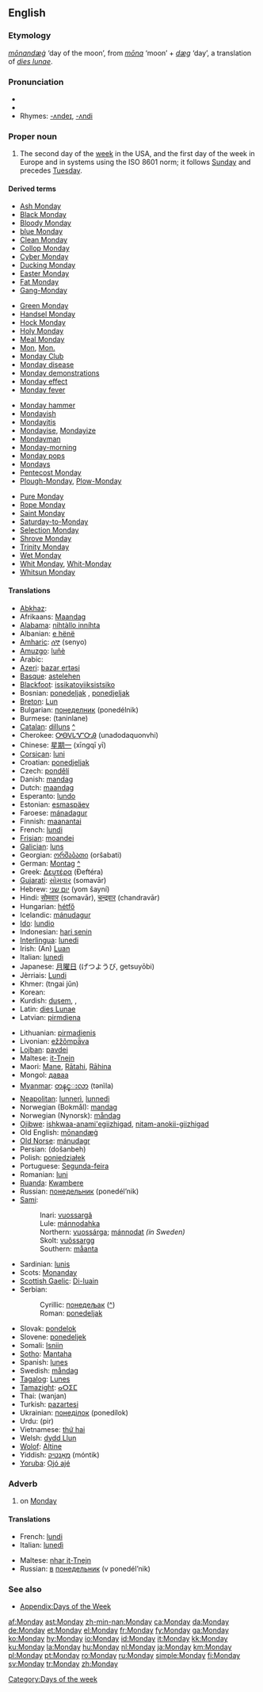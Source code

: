 ==English==

===Etymology===
{{OE.}} ''[[monandæg|mōnandæġ]]'' ‘day of the moon’, from ''[[mona#Old English|mōna]]'' ‘moon’ + ''[[dæg]]'' ‘day’, a translation of {{L.}} ''[[dies lunae]]''.

===Pronunciation===
*{{IPA|/ˈmʌndeɪ/, /ˈmʌndi/}}
*{{audio|en-us-Monday.ogg|Audio (US)}}
*Rhymes: [[Rhymes:English:-ʌndeɪ|-ʌndeɪ]], [[Rhymes:English:-ʌndi|-ʌndi]]

===Proper noun===
{{en-proper noun|s}}

# The second day of the [[week]] in the USA, and the first day of the week in Europe and in systems using the ISO 8601 norm; it follows [[Sunday]] and precedes [[Tuesday]].

====Derived terms====
{{top4}}
*[[Ash Monday]]
*[[Black Monday]]
*[[Bloody Monday]]
*[[blue Monday]]
*[[Clean Monday]]
*[[Collop Monday]]
*[[Cyber Monday]]
*[[Ducking Monday]]
*[[Easter Monday]]
*[[Fat Monday]]
*[[Gang-Monday]]
{{mid4}}
*[[Green Monday]]
*[[Handsel Monday]]
*[[Hock Monday]]
*[[Holy Monday]]
*[[Meal Monday]]
*[[Mon]], [[Mon.]]
*[[Monday Club]]
*[[Monday disease]]
*[[w:Monday demonstrations|Monday demonstrations]]
*[[Monday effect]]
*[[Monday fever]]
{{mid4}}
*[[Monday hammer]]
*[[Mondayish]]
*[[Mondayitis]]
*[[Mondayise]], [[Mondayize]]
*[[Mondayman]]
*[[Monday-morning]]<!--adjective-->
*[[Monday pops]]
*[[Mondays]]<!--adverb-->
*[[Pentecost Monday]]
*[[Plough-Monday]], [[Plow-Monday]]
{{mid4}}
*[[Pure Monday]]
*[[Rope Monday]]
*[[Saint Monday]]
*[[Saturday-to-Monday]]
*[[Selection Monday]]
*[[Shrove Monday]]
*[[Trinity Monday]]
*[[Wet Monday]]
*[[Whit Monday]], [[Whit-Monday]]
*[[Whitsun Monday]]
{{bottom}}

====Translations====
{{trans-top|day of the week}}
*[[Abkhaz]]: {{RUchar|[[ашәахь]]}} {{IPAchar|(ašwax’)}}
*Afrikaans: [[Maandag]]
*[[Alabama]]: [[nihtàllo inníhta]]
*Albanian: [[e hënë]]
*[[Amharic]]: [[ሰኞ]] (senyo)
*[[Amuzgo]]: [[luñè]]
*Arabic: {{ARchar|[[الاثنين|الإثنين]]}} {{unicode|(al-’iθnéin)}}
*[[Azeri]]: [[bazar ertəsi]]
*[[Basque]]: [[astelehen]]
*[[Blackfoot]]: [[issikatoyiiksistsiko]]
*Bosnian: [[ponedeljak#Bosnian|ponedeljak]] {{m}}, [[ponedjeljak#Bosnian|ponedjeljak]] {{m}}
*[[Breton]]: [[Lun]] {{m}}
*Bulgarian: [[понеделник]] (ponedélnik) {{m}}
*Burmese: (taninlane)
*[[Catalan]]: [[dilluns]] {{m}} [[:ca:dilluns|^]]
*Cherokee: [[ᎤᎾᏙᏓᏉᏅᎯ]] (unadodaquonvhi)
*Chinese: [[星期一]] (xīngqī yī)
*[[Corsican]]: [[luni]]
*Croatian: [[ponedjeljak]] {{m}}
*Czech: [[pondělí]] {{n}}
*Danish: [[mandag]]
*Dutch: [[maandag]] {{m}}
*Esperanto: [[lundo]]
*Estonian: [[esmaspäev]]
*Faroese: [[mánadagur]] {{m}}
*Finnish: [[maanantai]]
*French: [[lundi]] {{m}}
*[[Frisian]]: [[moandei]]
*[[Galician]]: [[luns]]
*Georgian: [[ორშაბათი]] (oršabati)
*German: [[Montag]] {{m}} [[:de:Montag|^]]
*Greek: [[Δευτέρα]] (Ðeftéra) {{f}}
*[[Gujarati]]: [[સોમવાર]] (somavār)
*Hebrew: [[יום שני]] (yom šayní)
*Hindi: [[सोमवार]] (somavār), [[चन्द्रवार]] (chandravār)
*Hungarian: [[hétfő]]
*Icelandic: [[mánudagur]] {{m}}
*[[Ido]]: [[lundio]]
*Indonesian: [[hari senin]]
*[[Interlingua]]: [[lunedi]]
*Irish: (An) [[Luan]]
*Italian: [[lunedì]] {{m}}
*Japanese: [[月曜日]] (げつようび, getsuyōbi)
*Jèrriais: [[Lundi]] {{m}}
*Khmer: {{KMchar|[[ថ្ងៃច័ន្ទ]]}} (tngai jŭn)
*Korean: {{t|ko|sc=KOchar|월요일|tr=wolyoil}}
*Kurdish: [[duşem]], {{KUchar|[[دووشه‌م]]}}, {{KUchar|[[دووشه‌مه‌]]}}
*Latin: [[dies Lunae]]
*Latvian: [[pirmdiena]]
{{trans-mid}}
*Lithuanian: [[pirmadienis]] {{m}}
*Livonian: [[ežžõmpǟva]]
*[[Lojban]]: [[pavdei]]
*Maltese: [[it-Tnejn]]
*Maori: [[Mane]], [[Rātahi]], [[Rāhina]]
*Mongol: [[даваа]]
*[[Myanmar]]: [[တနင္းလာ]] (tənĩla)
*[[Neapolitan]]: [[lunnerì]], [[lunnedì]]
*Norwegian (Bokmål): [[mandag]]
*Norwegian (Nynorsk): [[måndag]]
*[[Ojibwe]]: [[ishkwaa-anami'egiizhigad]], [[nitam-anokii-giizhigad]]
*Old English: [[monandæg|mōnandæġ]] {{m}}
*[[Old Norse]]: [[mánudagr]] {{m}}
*Persian: {{FAchar|[[دوشنبه]]}} (došanbeh)
*Polish: [[poniedziałek]]
*Portuguese: [[Segunda-feira]]
*Romanian: [[luni]] {{f}}
*[[Ruanda]]: [[Kwambere]]
*Russian: [[понедельник]] (ponedél’nik) {{m}}
*[[Sami]]:
*:Inari: [[vuossargâ]]
*:Lule: [[mánnodahka]]
*:Northern: [[vuossárga]]; [[mánnodat]] ''(in Sweden)''
*:Skolt: [[vuõssargg]]
*:Southern: [[måanta]]
*Sardinian: [[lunis]]
*Scots: [[Monanday]]
*[[Scottish Gaelic]]: [[Di-luain]]
*Serbian:
*:Cyrillic: [[понедељак#Serbian|понедељак]] ([[:sr:понедељак|^]]) {{m}}
*:Roman: [[ponedeljak#Serbian|ponedeljak]] {{m}}
*Slovak: [[pondelok]] {{m}}
*Slovene: [[ponedeljek]] {{m}}
*Somali: [[Isniin]]
*[[Sotho]]: [[Mantaha]]
*Spanish: [[lunes]] {{m}}
*Swedish: [[måndag]] {{c}}
*[[Tagalog]]: [[Lunes]]
*[[Tamazight]]: [[ⴰⵔⵉⵎ]]
*Thai: {{THchar|[[วันจันทร์]]}} (wanjan)
*Turkish: [[pazartesi]]
*Ukrainian: [[понеділок]] (ponedílok) {{m}}
*Urdu: {{URchar|[[پیر]]}} (pir)
*Vietnamese: [[thứ hai]]
*Welsh: [[dydd Llun]] {{m}}
*[[Wolof]]: [[Altine]]
*Yiddish: [[מאָנטיק]] (móntik)
*[[Yoruba]]: [[Ọjó ajé]]
{{trans-bottom}}

===Adverb===
{{en-adv|-}}

# on [[Monday]]

====Translations====
{{trans-top|on Monday}}
*French: [[lundi]]
*Italian: [[lunedì]]
{{trans-mid}}
*Maltese: [[nhar it-Tnejn]]
*Russian: [[в#Russian|в]] [[понедельник]] (v ponedél’nik)
{{trans-bottom}}

===See also===
*[[Appendix:Days of the Week]]

[[Category:Days of the week]]

[[af:Monday]]
[[ast:Monday]]
[[zh-min-nan:Monday]]
[[ca:Monday]]
[[da:Monday]]
[[de:Monday]]
[[et:Monday]]
[[el:Monday]]
[[fr:Monday]]
[[fy:Monday]]
[[ga:Monday]]
[[ko:Monday]]
[[hy:Monday]]
[[io:Monday]]
[[id:Monday]]
[[it:Monday]]
[[kk:Monday]]
[[ku:Monday]]
[[la:Monday]]
[[hu:Monday]]
[[nl:Monday]]
[[ja:Monday]]
[[km:Monday]]
[[pl:Monday]]
[[pt:Monday]]
[[ro:Monday]]
[[ru:Monday]]
[[simple:Monday]]
[[fi:Monday]]
[[sv:Monday]]
[[tr:Monday]]
[[zh:Monday]]